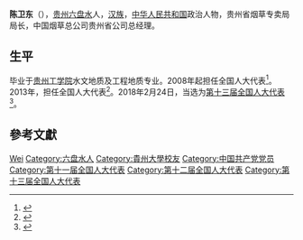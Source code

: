 '''陈卫东'''（{{bd|1961年||}}），[[贵州|贵州]][[六盘水|六盘水]]人，[[汉族|汉族]]，[[中华人民共和国|中华人民共和国]]政治人物，贵州省烟草专卖局局长，中国烟草总公司贵州省公司总经理。

==生平 ==

毕业于[[贵州工学院|贵州工学院]]水文地质及工程地质专业。2008年起担任全国人大代表<ref>{{cite news|title=全国人大代表信息-陈卫东|url= http://210.82.31.1:8084/delegate/viewDelegate.action?dbid=112297|accessdate=2013-04-05|newspaper=全国人大网|archive-url=https://web.archive.org/web/20140523230155/http://www.npc.gov.cn/delegate/viewDelegate.action?dbid=112297|archive-date=2014-05-23|dead-url=yes}}</ref>。2013年，担任全国人大代表<ref>{{cite news|title=全国人大代表信息-陈卫东|url= http://210.82.31.1:8084/delegate/viewDelegate.action?dbid=122281|accessdate=2013-04-05|newspaper=全国人大网|archive-url=https://web.archive.org/web/20140523230417/http://www.npc.gov.cn/delegate/viewDelegate.action?dbid=122281|archive-date=2014-05-23|dead-url=yes}}</ref>。2018年2月24日，当选为[[第十三届全国人大代表|第十三届全国人大代表]]<ref>{{Cite web|title=（受权发布）中华人民共和国第十三届全国人民代表大会代表名单-中新网|url=http://www.chinanews.com/gn/2018/02-25/8453959.shtml|accessdate=2021-02-13|work=中新网}}</ref>。

== 參考文獻 ==
{{reflist}}

{{Authority control}}

{{DEFAULTSORT:Chen陈}}
[[Category:陈姓|Wei]]
[[Category:六盘水人|Category:六盘水人]]
[[Category:貴州大學校友|Category:貴州大學校友]]
[[Category:中国共产党党员|Category:中国共产党党员]]
[[Category:第十一届全国人大代表|Category:第十一届全国人大代表]]
[[Category:第十二届全国人大代表|Category:第十二届全国人大代表]]
[[Category:第十三届全国人大代表|Category:第十三届全国人大代表]]


{{中国政治人物小作品}}